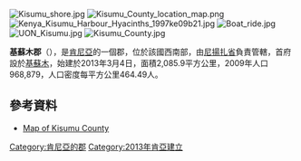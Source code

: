 [[Image:Kisumu_shore.jpg|right]]
[[Image:Kisumu_County_location_map.png|right]]
[[Image:Kenya_Kisumu_Harbour_Hyacinths_1997ke09b21.jpg|thumb]]
[[Image:Boat_ride.jpg|thumb]]
[[Image:UON_Kisumu.jpg|thumb]]
[[Image:Kisumu_County.jpg|thumb]]

'''基蘇木郡'''（{{lang-sw|Wilaya ya Kisumu}}），是[[肯尼亞|肯尼亞]]的一個郡，位於該國西南部，由[[尼揚扎省|尼揚扎省]]負責管轄，首府設於[[基蘇木|基蘇木]]，始建於2013年3月4日，面積2,085.9平方公里，2009年人口968,879，人口密度每平方公里464.49人。

==參考資料==
* [http://www2.reliefweb.int/rw/fullMaps_Af.nsf/luFullMap/0F1A15156A08CBFF85256D2C00713462/$File/ocha_kenKisumu200503.pdf?OpenElement Map of Kisumu County] {{Wayback|url=http://www2.reliefweb.int/rw/fullMaps_Af.nsf/luFullMap/0F1A15156A08CBFF85256D2C00713462/$File/ocha_kenKisumu200503.pdf?OpenElement |date=20070927194710 }}

{{coord|0|15|S|34|55|E|region:KE_type:adm2nd|display=title}}

{{Kenya-geo-stub}}
[[Category:肯尼亞的郡|Category:肯尼亞的郡]]
[[Category:2013年肯亞建立|Category:2013年肯亞建立]]